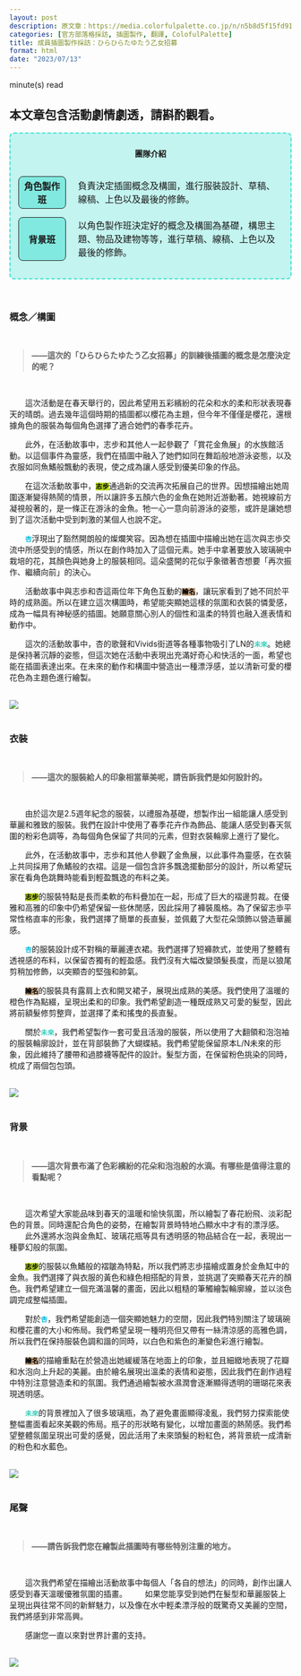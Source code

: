 ```yaml
---
layout: post
description: 原文章：https://media.colorfulpalette.co.jp/n/n5b8d5f15fd91 | 此篇訪談翻譯僅作為個人練習。
categories: [官方部落格採訪, 插圖製作, 翻譯, ColofulPalette]
title: 成員插圖製作採訪：ひらひらたゆたう乙女招募
format: html
date: "2023/07/13"
---
```

<script type="module" src="main.js"></script>

<span id="reading-tag"><span id="time"></span> minute(s) read</span>

::: {.callout-warning appearance="simple"}
## 本文章包含活動劇情劇透，請斟酌觀看。
:::


<div style="border:2px turquoise dashed;padding:0px 12px 0px 12px;border-radius:8px;background-color:rgba(64,224,208, 0.3) !important;" class="team-info">
<p style="text-align:center;font-weight:bold;margin-top:25px">團隊介紹</p>
<table style="border:none;border-collapse: separate;border-spacing: 2px 15px;">
<tr style="border:none;background-color:transparent;">
<th style="text-align:center;width:18%; border:1px solid;border-radius:8px;background-color:rgba(64,224,208, 0.5)">角色製作班</th>
<td style="border:none;padding-left:20px">負責決定插圖概念及構圖，進行服裝設計、草稿、線稿、上色以及最後的修飾。</td>
</tr>
<tr style="border:none;background-color:transparent;background-color:transparent;">
<th style="text-align:center;border:1px solid;border-radius:8px;background-color:rgba(64,224,208, 0.5)">背景班</th>
<td style="border:none;padding-left:20px">以角色製作班決定好的概念及構圖為基礎，構思主題、物品及建物等等，進行草稿、線稿、上色以及最後的修飾。</td>
</tr>
</table>
</div>
<br>

### 概念／構圖
<br>
<blockquote style="font-weight:bold;"> ——這次的「ひらひらたゆたう乙女招募」的訓練後插圖的概念是怎麼決定的呢？</blockquote>
<br>

&emsp;&emsp;這次活動是在春天舉行的，因此希望用五彩繽紛的花朵和水的柔和形狀表現春天的晴朗。過去幾年這個時期的插圖都以櫻花為主題，但今年不僅僅是櫻花，還根據角色的服裝為每個角色選擇了適合她們的春季花卉。

&emsp;&emsp;此外，在活動故事中，志步和其他人一起參觀了「賞花金魚展」的水族館活動。以這個事件為靈感，我們在插圖中融入了她們如同在舞蹈般地游泳姿態，以及衣服如同魚鰭般飄動的表現，使之成為讓人感受到優美印象的作品。

&emsp;&emsp;在這次活動故事中，<code style="background-color:#BBDD22"><span style="color:black;font-weight:bold;">志步</span></code>通過新的交流再次拓展自己的世界。因想描繪出她周圍逐漸變得熱鬧的情景，所以讓許多五顏六色的金魚在她附近游動著。她視線前方凝視般著的，是一條正在游泳的金魚。牠一心一意向前游泳的姿態，或許是讓她想到了這次活動中受到刺激的某個人也說不定。

&emsp;&emsp;<code><span style="color:#00BBDD;font-weight:bold;">杏</span></code>浮現出了豁然開朗般的燦爛笑容。因為想在插圖中描繪出她在這次與志歩交流中所感受到的情感，所以在創作時加入了這個元素。她手中拿著要放入玻璃碗中栽培的花，其顏色與她身上的服裝相同。這朵盛開的花似乎象徵著杏想要「再次振作、繼續向前」的決心。

&emsp;&emsp;活動故事中與志歩和杏這兩位年下角色互動的<code style="background-color:#CCAA88"><span style="color:black;font-weight:bold;">繪名</span></code>，讓玩家看到了她不同於平時的成熟面。所以在建立這次構圖時，希望能突顯她這樣的氛圍和衣裝的憐愛感，成為一幅具有神秘感的插圖。她願意關心別人的個性和溫柔的特質也融入進表情和動作中。

&emsp;&emsp;這次的活動故事中，杏的歌聲和Vivids街道等各種事物吸引了LN的<code><span style="color:#33CCBB;font-weight:bold;">未來</span></code>。她總是保持著沉靜的姿態，但這次她在活動中表現出充滿好奇心和快活的一面，希望也能在插圖表達出來。在未來的動作和構圖中營造出一種漂浮感，並以清新可愛的櫻花色為主題色進行繪製。

<br>
<img src="https://assets.st-note.com/img/1682660715441-Iu1haWHVKB.png?width=2000&height=2000&fit=bounds&format=jpg&quality=85">
<br><br>

### 衣裝
<br>
<blockquote style="font-weight:bold;"> ——這次的服裝給人的印象相當華美呢，請告訴我們是如何設計的。 </blockquote>
<br>


&emsp;&emsp;由於這次是2.5週年紀念的服裝，以禮服為基礎，想製作出一組能讓人感受到華麗和雅致的服裝。我們在設計中使用了春季花卉作為飾品、能讓人感受到春天氛圍的粉彩色調等，為每個角色保留了共同的元素，但對衣裝輪廓上進行了變化。

&emsp;&emsp;此外，在活動故事中，志歩和其他人參觀了金魚展，以此事件為靈感，在衣裝上共同採用了魚鰭般的衣褶。這是一個包含許多飄逸擺動部分的設計，所以希望玩家在看角色跳舞時能看到輕盈飄逸的布料之美。

&emsp;&emsp;<code style="background-color:#BBDD22"><span style="color:black;font-weight:bold;">志步</span></code>的服裝特點是長而柔軟的布料疊加在一起，形成了巨大的褶邊剪裁。在優雅和高雅的印象中仍希望保留一些休閒感，因此採用了褲裝風格。為了保留志歩平常性格直率的形象，我們選擇了簡單的長直髮，並佩戴了大型花朵頭飾以營造華麗感。

&emsp;&emsp;<code><span style="color:#00BBDD;font-weight:bold;">杏</span></code>的服裝設計成不對稱的華麗連衣裙。我們選擇了短褲款式，並使用了整體有透視感的布料，以保留杏獨有的輕盈感。我們沒有大幅改變頭髮長度，而是以狼尾剪稍加修飾，以突顯杏的堅強和帥氣。

&emsp;&emsp;<code style="background-color:#CCAA88"><span style="color:black;font-weight:bold;">繪名</span></code>的服裝具有露肩上衣和開叉裙子，展現出成熟的美感。我們使用了溫暖的橙色作為點綴，呈現出柔和的印象。我們希望創造一種既成熟又可愛的髮型，因此將前額髮修剪整齊，並選擇了柔和搖曳的長直髮。

&emsp;&emsp;關於<code><span style="color:#33CCBB;font-weight:bold;">未來</span></code>，我們希望製作一套可愛且活潑的服裝，所以使用了大翻領和泡泡袖的服裝輪廓設計，並在背部裝飾了大蝴蝶結。我們希望能保留原本L/N未來的形象，因此維持了腰帶和過膝襪等配件的設計。髮型方面，在保留粉色挑染的同時，梳成了兩個包包頭。

<br>
<img src="https://assets.st-note.com/img/1682660741573-N9Gu4EG87I.png?width=2000&height=2000&fit=bounds&format=jpg&quality=85">
<br><br>

### 背景
<br>
<blockquote style="font-weight:bold;"> ——這次背景布滿了色彩繽紛的花朵和泡泡般的水滴。有哪些是值得注意的看點呢？  </blockquote>
<br>

&emsp;&emsp;這次希望大家能品味到春天的溫暖和愉快氛圍，所以繪製了春花紛飛、淡彩配色的背景。同時還配合角色的姿勢，在繪製背景時特地凸顯水中才有的漂浮感。 
&emsp;&emsp;此外還將水泡與金魚缸、玻璃花瓶等具有透明感的物品結合在一起，表現出一種夢幻般的氛圍。

&emsp;&emsp;<code style="background-color:#BBDD22"><span style="color:black;font-weight:bold;">志步</span></code>的服裝以魚鰭般的褶皺為特點，所以我們將志歩描繪成置身於金魚缸中的金魚。我們選擇了與衣服的黃色和綠色相搭配的背景，並挑選了突顯春天花卉的顏色。我們希望建立一個充滿溫馨的畫面，因此以粗糙的筆觸繪製輪廓線，並以淡色調完成整幅插圖。

&emsp;&emsp;對於<code><span style="color:#00BBDD;font-weight:bold;">杏</span></code>，我們希望能創造一個突顯她魅力的空間，因此我們特別關注了玻璃碗和櫻花畫的大小和佈局。我們希望呈現一種明亮但又帶有一絲清涼感的高雅色調，所以我們在保持服裝色調和諧的同時，以白色和紫色的漸變色彩進行繪製。

&emsp;&emsp;<code style="background-color:#CCAA88"><span style="color:black;font-weight:bold;">繪名</span></code>的描繪重點在於營造出她緩緩落在地面上的印象，並且細緻地表現了花瓣和水泡向上升起的美麗。由於繪名展現出溫柔的表情和姿態，因此我們在創作過程中特別注意營造柔和的氛圍。我們通過繪製被水濕潤會逐漸顯得透明的珊瑚花來表現透明感。

&emsp;&emsp;<code><span style="color:#33CCBB;font-weight:bold;">未來</span></code>的背景裡加入了很多玻璃瓶，為了避免畫面顯得凌亂，我們努力探索能使整幅畫面看起來美觀的佈局。瓶子的形狀略有變化，以增加畫面的熱鬧感。我們希望整體氛圍呈現出可愛的感覺，因此活用了未來頭髮的粉紅色，將背景統一成清新的粉色和水藍色。

<br>
<img src="https://assets.st-note.com/img/1682660789998-MxcI4q2pJl.png?width=2000&height=2000&fit=bounds&format=jpg&quality=85">
<br><br>

### 尾聲

<br>
<blockquote style="font-weight:bold;"> ——請告訴我們您在繪製此插圖時有哪些特別注重的地方。 </blockquote>
<br>

&emsp;&emsp;這次我們希望在描繪出活動故事中每個人「各自的想法」的同時，創作出讓人感受到春天溫暖優雅氛圍的插畫。
&emsp;&emsp;如果您能享受到她們在髮型和華麗服裝上呈現出與往常不同的新鮮魅力，以及像在水中輕柔漂浮般的既驚奇又美麗的空間，我們將感到非常高興。

&emsp;&emsp;感謝您一直以來對世界計畫的支持。

<br>
<img src="https://assets.st-note.com/img/1682660810045-k7nmjKpF2E.png?width=2000&height=2000&fit=bounds&format=jpg&quality=85">
<br><br>